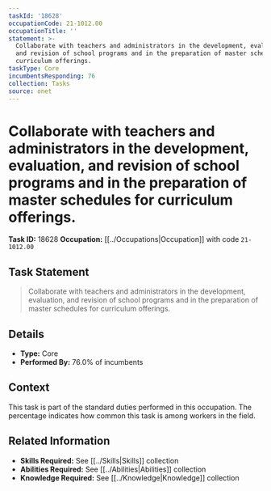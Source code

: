 ```yaml
---
taskId: '18628'
occupationCode: 21-1012.00
occupationTitle: ''
statement: >-
  Collaborate with teachers and administrators in the development, evaluation,
  and revision of school programs and in the preparation of master schedules for
  curriculum offerings.
taskType: Core
incumbentsResponding: 76
collection: Tasks
source: onet
---
```

# Collaborate with teachers and administrators in the development, evaluation, and revision of school programs and in the preparation of master schedules for curriculum offerings.

**Task ID:** 18628
**Occupation:** [[../Occupations|Occupation]] with code `21-1012.00`

## Task Statement

> Collaborate with teachers and administrators in the development, evaluation, and revision of school programs and in the preparation of master schedules for curriculum offerings.

## Details

- **Type:** Core
- **Performed By:** 76.0% of incumbents

## Context

This task is part of the standard duties performed in this occupation. The percentage indicates how common this task is among workers in the field.

## Related Information

- **Skills Required:** See [[../Skills|Skills]] collection
- **Abilities Required:** See [[../Abilities|Abilities]] collection
- **Knowledge Required:** See [[../Knowledge|Knowledge]] collection
